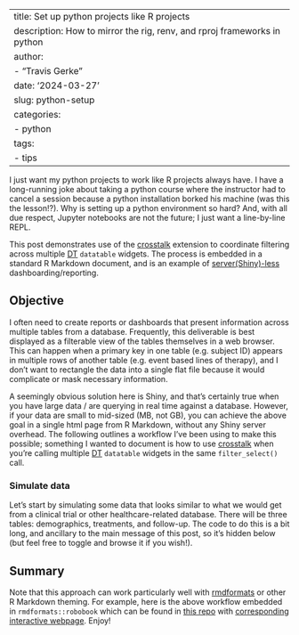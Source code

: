 <style type="text/css">
details:hover { cursor: pointer }
</style>

---
title: Set up python projects like R projects
description: How to mirror the rig, renv, and rproj frameworks in python
author: 
  - "Travis Gerke"
date: '2024-03-27'
slug: python-setup
categories:
  - python
tags:
  - tips
---

[crosstalk]: https://rstudio.github.io/crosstalk/
[DT]: https://rstudio.github.io/DT/
[rmdformats]: https://github.com/juba/rmdformats

I just want my python projects to work like R projects always have.
I have a long-running joke about taking a python course where the instructor had to cancel a session because a python installation borked his machine (was this the lesson!?).
Why is setting up a python environment so hard?
And, with all due respect, Jupyter notebooks are not the future; I just want a line-by-line REPL.

This post demonstrates use of the [[crosstalk]]{.pkg} extension to coordinate filtering across multiple [[DT]]{.pkg} `datatable` widgets. The process is embedded in a standard R Markdown document, and is an example of [server(Shiny)-less](https://www.brodrigues.co/blog/2021-03-02-no_shiny_dashboard/) dashboarding/reporting.

## Objective

I often need to create reports or dashboards that present information across multiple tables from a database. Frequently, this deliverable is best displayed as a filterable view of the tables themselves in a web browser. This can happen when a primary key in one table (e.g. subject ID) appears in multiple rows of another table (e.g. event based lines of therapy), and I don't want to rectangle the data into a single flat file because it would complicate or mask necessary information.

A seemingly obvious solution here is Shiny, and that's certainly true when you have large data / are querying in real time against a database. However, if your data are small to mid-sized (MB, not GB), you can achieve the above goal in a single html page from R Markdown, without any Shiny server overhead. The following outlines a workflow I've been using to make this possible; something I wanted to document is how to use [[crosstalk]]{.pkg} when you're calling multiple [[DT]]{.pkg} `datatable` widgets in the same `filter_select()` call.

### Simulate data

Let's start by simulating some data that looks similar to what we would get from a clinical trial or other healthcare-related database. There will be three tables: demographics, treatments, and follow-up. The code to do this is a bit long, and ancillary to the main message of this post, so it's hidden below (but feel free to toggle and browse it if you wish!). 


## Summary

Note that this approach can work particularly well with [[rmdformats]]{.pkg} or other R Markdown theming. For example, here is the above workflow embedded in `rmdformats::robobook` which can be found in [this repo](https://github.com/tgerke/crosstalk-with-dt) with [corresponding interactive webpage](https://tgerke.github.io/crosstalk-with-dt/). Enjoy!
